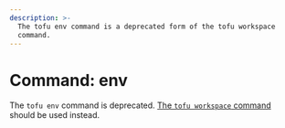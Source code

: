 ```yaml
---
description: >-
  The tofu env command is a deprecated form of the tofu workspace
  command.
---
```


# Command: env

The `tofu env` command is deprecated.
[The `tofu workspace` command](workspace/index.mdx)
should be used instead.
